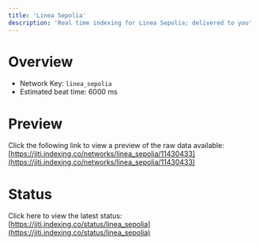 ```yaml
---
title: 'Linea Sepolia'
description: 'Real time indexing for Linea Sepolia; delivered to you'
---
```


# Overview
- Network Key: `linea_sepolia`
- Estimated beat time: 6000 ms

# Preview
Click the following link to view a preview of the raw data available: [https://jiti.indexing.co/networks/linea_sepolia/11430433](https://jiti.indexing.co/networks/linea_sepolia/11430433)

# Status
Click here to view the latest status: [https://jiti.indexing.co/status/linea_sepolia](https://jiti.indexing.co/status/linea_sepolia)
